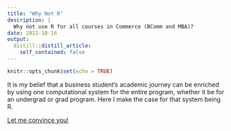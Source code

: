 ```yaml
---
title: "Why Not R"
description: |
  Why not use R for all courses in Commerce (BComm and MBA)?
date: 2022-10-16
output:
  distill::distill_article:
    self_contained: false
---
```


```r
knitr::opts_chunk$set(echo = TRUE)
```

It is my belief that a business student's academic journey can be enriched by using one computational system for the entire program, whether it be for an undergrad or grad program. Here I make the case for that system being R.

[Let me convince you!](https://github.com/prabinov42/WhyNotR/blob/main/why_not_r.md)



